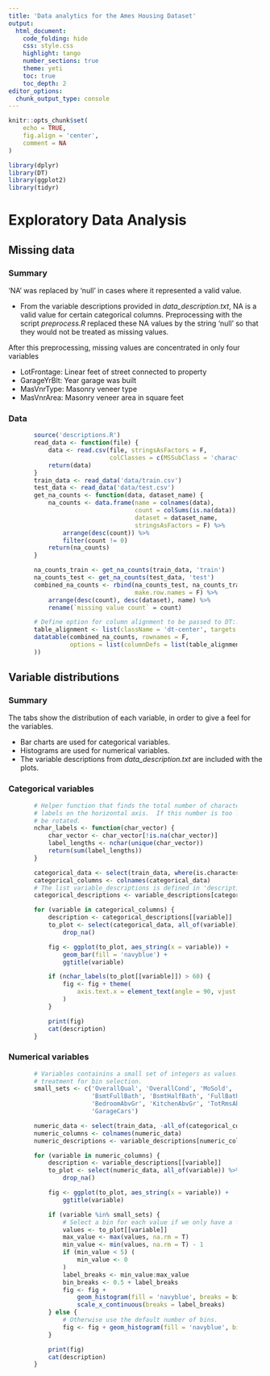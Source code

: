```yaml
---
title: 'Data analytics for the Ames Housing Dataset'
output:
  html_document:
    code_folding: hide
    css: style.css
    highlight: tango
    number_sections: true
    theme: yeti
    toc: true
    toc_depth: 2
editor_options:
  chunk_output_type: console
---
```


```r
knitr::opts_chunk$set(
    echo = TRUE,
    fig.align = 'center',
    comment = NA
)

library(dplyr)
library(DT)
library(ggplot2)
library(tidyr)
```

# Exploratory Data Analysis

## Missing data {.tabset}

### Summary {.unnumbered}

'NA' was replaced by 'null' in cases where it represented a valid value.

  - From the variable descriptions provided in *data_description.txt*, NA is
  a valid value for certain categorical columns. Preprocessing with the
  script *preprocess.R* replaced these NA values by the string 'null' so that
  they would not be treated as missing values.

After this preprocessing, missing values are concentrated in only four
variables

  - LotFrontage: Linear feet of street connected to property
  - GarageYrBlt: Year garage was built
  - MasVnrType: Masonry veneer type
  - MasVnrArea: Masonry veneer area in square feet

### Data {.tab-display .unnumbered}

<div style = "width:80%; height:auto; margin: auto;">

```r
source('descriptions.R')
read_data <- function(file) {
    data <- read.csv(file, stringsAsFactors = F,
                     colClasses = c(MSSubClass = 'character'))
    return(data)
}
train_data <- read_data('data/train.csv')
test_data <- read_data('data/test.csv')
get_na_counts <- function(data, dataset_name) {
    na_counts <- data.frame(name = colnames(data),
                            count = colSums(is.na(data)),
                            dataset = dataset_name,
                            stringsAsFactors = F) %>%
        arrange(desc(count)) %>%
        filter(count != 0)
    return(na_counts)
}

na_counts_train <- get_na_counts(train_data, 'train')
na_counts_test <- get_na_counts(test_data, 'test')
combined_na_counts <- rbind(na_counts_test, na_counts_train,
                            make.row.names = F) %>%
    arrange(desc(count), desc(dataset), name) %>%
    rename(`missing value count` = count)

# Define option for column alignment to be passed to DT::datatable.
table_alignment <- list(className = 'dt-center', targets = '_all')
datatable(combined_na_counts, rownames = F,
          options = list(columnDefs = list(table_alignment)
))
```

</div>

## Variable distributions {.tabset}

### Summary {.unnumbered}

The tabs show the distribution of each variable, in order to give a feel for the
variables.

  - Bar charts are used for categorical variables.
  - Histograms are used for numerical variables.
  - The variable descriptions from *data_description.txt* are included with the plots.

### Categorical variables {.tab-display .unnumbered}

<div style = "width:80%; height:auto; margin: auto;">

```r
# Helper function that finds the total number of characters needed for the
# labels on the horizontal axis.  If this number is too large, the labels will
# be rotated.
nchar_labels <- function(char_vector) {
    char_vector <- char_vector[!is.na(char_vector)]
    label_lengths <- nchar(unique(char_vector))
    return(sum(label_lengths))
}

categorical_data <- select(train_data, where(is.character))
categorical_columns <- colnames(categorical_data)
# The list variable_descriptions is defined in 'descriptions.R'
categorical_descriptions <- variable_descriptions[categorical_columns]

for (variable in categorical_columns) {
    description <- categorical_descriptions[[variable]]
    to_plot <- select(categorical_data, all_of(variable)) %>%
        drop_na()

    fig <- ggplot(to_plot, aes_string(x = variable)) +
        geom_bar(fill = 'navyblue') +
        ggtitle(variable)

    if (nchar_labels(to_plot[[variable]]) > 60) {
        fig <- fig + theme(
            axis.text.x = element_text(angle = 90, vjust = 0.5, hjust = 1)
        )
    }

    print(fig)
    cat(description)
}
```

</div>

### Numerical variables {.tab-display .unnumbered}

<div style = "width:80%; height:auto; margin: auto;">

```r
# Variables containins a small set of integers as values.  These get special
# treatment for bin selection.
small_sets <- c('OverallQual', 'OverallCond', 'MoSold', 'YrSold',
                'BsmtFullBath', 'BsmtHalfBath', 'FullBath', 'HalfBath',
                'BedroomAbvGr', 'KitchenAbvGr', 'TotRmsAbvGrd', 'Fireplaces',
                'GarageCars')

numeric_data <- select(train_data, -all_of(categorical_columns), -Id)
numeric_columns <- colnames(numeric_data)
numeric_descriptions <- variable_descriptions[numeric_columns]

for (variable in numeric_columns) {
    description <- variable_descriptions[[variable]]
    to_plot <- select(numeric_data, all_of(variable)) %>%
        drop_na()

    fig <- ggplot(to_plot, aes_string(x = variable)) +
        ggtitle(variable)

    if (variable %in% small_sets) {
        # Select a bin for each value if we only have a few values.
        values <- to_plot[[variable]]
        max_value <- max(values, na.rm = T)
        min_value <- min(values, na.rm = T) - 1
        if (min_value < 5) (
            min_value <- 0
        )
        label_breaks <- min_value:max_value
        bin_breaks <- 0.5 + label_breaks
        fig <- fig +
            geom_histogram(fill = 'navyblue', breaks = bin_breaks) +
            scale_x_continuous(breaks = label_breaks)
    } else {
        # Otherwise use the default number of bins.
        fig <- fig + geom_histogram(fill = 'navyblue', bins = 30)
    }

    print(fig)
    cat(description)
}
```

</div>
